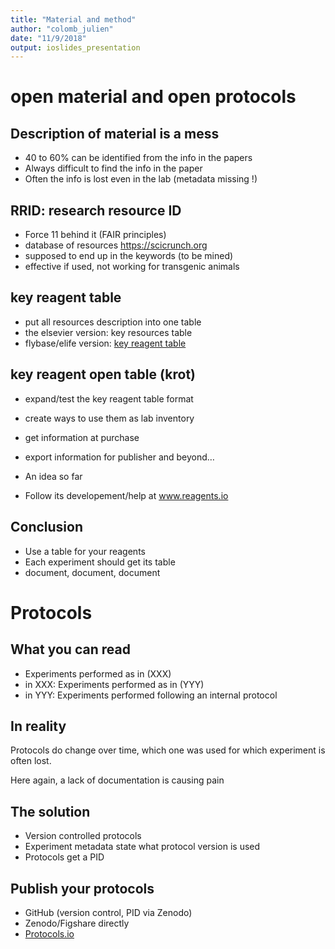 ```yaml
---
title: "Material and method"
author: "colomb_julien"
date: "11/9/2018"
output: ioslides_presentation
---
```


# open material and open protocols

## Description of material is a mess

- 40 to 60% can be identified from the info in the papers
- Always difficult to find the info in the paper
- Often the info is lost even in the lab (metadata missing !)

## RRID: research resource ID

- Force 11 behind it (FAIR principles)
- database of resources [https://scicrunch.org](https://scicrunch.org)
- supposed to end up in the keywords (to be mined)
- effective if used, not working for transgenic animals

## key reagent table

- put all resources description into one table
- the elsevier version: key resources table
- flybase/elife version: [key reagent table](https://elifesciences.org/inside-elife/b8755582/for-authors-elife-promotes-rigour-and-transparency-with-key-resources-tables)

## key reagent open table (krot)

- expand/test the key reagent table format
- create ways to use them as lab inventory
- get information at purchase
- export information for publisher and beyond...

- An idea so far
- Follow its developement/help at [www.reagents.io](www.reagents.io)

## Conclusion

- Use a table for your reagents
- Each experiment should get its table
- document, document, document

# Protocols

## What you can read

- Experiments performed as in (XXX)
- in XXX: Experiments performed as in (YYY)
- in YYY: Experiments performed following an internal protocol

## In reality

Protocols do change over time, which one was used for which experiment is often lost.

Here again, a lack of documentation is causing pain

## The solution

- Version controlled protocols
- Experiment metadata state what protocol version is used
- Protocols get a PID


## Publish your protocols 

- GitHub (version control, PID via Zenodo)
- Zenodo/Figshare directly
- [Protocols.io](www.Protocols.io)